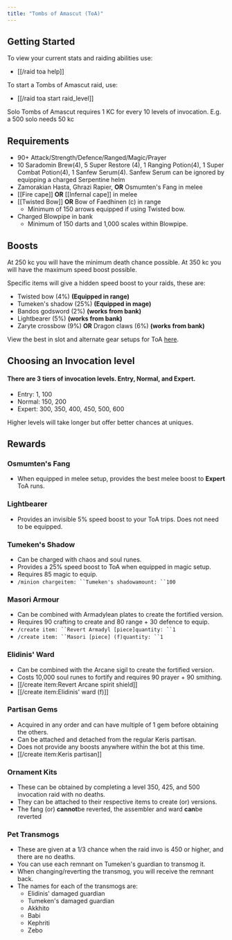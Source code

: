 ```yaml
---
title: "Tombs of Amascut (ToA)"
---
```


## Getting Started

To view your current stats and raiding abilities use:

- [[/raid toa help]]

To start a Tombs of Amascut raid, use:

- [[/raid toa start raid_level]]

Solo Tombs of Amascut requires 1 KC for every 10 levels of invocation. E.g. a 500 solo needs 50 kc

## Requirements

- 90+ Attack/Strength/Defence/Ranged/Magic/Prayer
- 10 Saradomin Brew(4), 5 Super Restore (4), 1 Ranging Potion(4), 1 Super Combat Potion(4), 1 Sanfew Serum(4). Sanfew Serum can be ignored by equipping a charged Serpentine helm
- Zamorakian Hasta, Ghrazi Rapier, **OR** Osmumten's Fang in melee
- [[Fire cape]] **OR** [[Infernal cape]] in melee
- [[Twisted Bow]] **OR** Bow of Faedhinen (c) in range
  - Minimum of 150 arrows equipped if using Twisted bow.
- Charged Blowpipe in bank
  - Minimum of 150 darts and 1,000 scales within Blowpipe.

## Boosts

At 250 kc you will have the minimum death chance possible. At 350 kc you will have the maximum speed boost possible.

Specific items will give a hidden speed boost to your raids, these are:

- Twisted bow (4%) **(Equipped in range)**
- Tumeken's shadow (25%) **(Equipped in mage)**
- Bandos godsword (2%) **(works from bank)**
- Lightbearer (5%) **(works from bank)**
- Zaryte crossbow (9%) **OR** Dragon claws (6%) **(works from bank)**

View the best in slot and alternate gear setups for ToA [here](toa-gear-setups.md).

## Choosing an Invocation level

#### There are 3 tiers of invocation levels. Entry, Normal, and Expert.

- Entry: 1, 100
- Normal: 150, 200
- Expert: 300, 350, 400, 450, 500, 600

Higher levels will take longer but offer better chances at uniques.

## Rewards

### Osmumten's Fang

- When equipped in melee setup, provides the best melee boost to **Expert** ToA runs.

### Lightbearer

- Provides an invisible 5% speed boost to your ToA trips. Does not need to be equipped.

### Tumeken's Shadow

- Can be charged with chaos and soul runes.
- Provides a 25% speed boost to ToA when equipped in magic setup.
- Requires 85 magic to equip.
- `/minion chargeitem: ``Tumeken's shadowamount: ``100`

### Masori Armour

- Can be combined with Armadylean plates to create the fortified version.
- Requires 90 crafting to create and 80 range + 30 defence to equip.
- `/create item: ``Revert Armadyl [piece]quantity: ``1`
- `/create item: ``Masori [piece] (f)quantity: ``1`

### Elidinis' Ward

- Can be combined with the Arcane sigil to create the fortified version.
- Costs 10,000 soul runes to fortify and requires 90 prayer + 90 smithing.
- [[/create item\:Revert Arcane spirit shield]]
- [[/create item\:Elidinis' ward (f)]]

### Partisan Gems

- Acquired in any order and can have multiple of 1 gem before obtaining the others.
- Can be attached and detached from the regular Keris partisan.
- Does not provide any boosts anywhere within the bot at this time.
- [[/create item\:Keris partisan]]

### Ornament Kits

- These can be obtained by completing a level 350, 425, and 500 invocation raid with no deaths.
- They can be attached to their respective items to create (or) versions.
- The fang (or) **cannot**be reverted, the assembler and ward **can**be reverted

### Pet Transmogs

- These are given at a 1/3 chance when the raid invo is 450 or higher, and there are no deaths.
- You can use each remnant on Tumeken's guardian to transmog it.
- When changing/reverting the transmog, you will receive the remnant back.
- The names for each of the transmogs are:
  - Elidinis' damaged guardian
  - Tumeken's damaged guardian
  - Akkhito
  - Babi
  - Kephriti
  - Zebo
